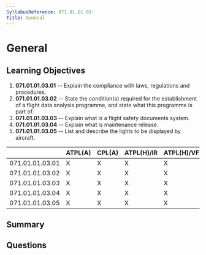 ```yaml
---
SyllabusReference: 071.01.01.03
Title: General
---
```


# General

## Learning Objectives

1.  **071.01.01.03.01** -- Explain the compliance with laws, regulations and
    procedures.
2.  **071.01.01.03.02** -- State the condition(s) required for the establishment
    of a flight data analysis programme, and state what this programme is part
    of.
3.  **071.01.01.03.03** -- Explain what is a flight safety documents system.
4.  **071.01.01.03.04** -- Explain what is maintenance release.
5.  **071.01.01.03.05** -- List and describe the lights to be displayed by
    aircraft.

|                 | ATPL(A) | CPL(A) | ATPL(H)/IR | ATPL(H)/VFR | CPL(H) | IR | CBIR(A) |
| --------------- | ------- | ------ | ---------- | ----------- | ------ | -- | ------- |
| 071.01.01.03.01 | X       | X      | X          | X           | X      |    |         |
| 071.01.01.03.02 | X       | X      | X          | X           | X      |    |         |
| 071.01.01.03.03 | X       | X      | X          | X           | X      |    |         |
| 071.01.01.03.04 | X       | X      | X          | X           | X      |    |         |
| 071.01.01.03.05 | X       | X      | X          | X           | X      |    |         |

## Summary

## Questions
